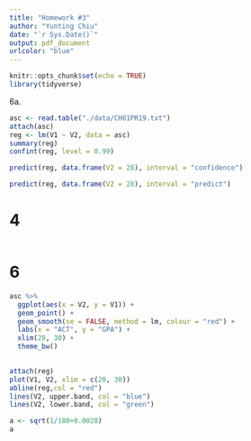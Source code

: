 ```yaml
---
title: "Homework #3"
author: "Yunting Chiu"
date: "`r Sys.Date()`"
output: pdf_document
urlcolor: "blue"
---
```


```r
knitr::opts_chunk$set(echo = TRUE)
library(tidyverse)
```

6a.
```r
asc <- read.table("./data/CH01PR19.txt")
attach(asc)
reg <- lm(V1 ~ V2, data = asc)
summary(reg)
confint(reg, level = 0.99)
```

```r
predict(reg, data.frame(V2 = 28), interval = "confidence")
```

```r
predict(reg, data.frame(V2 = 28), interval = "predict")
```
# 4
```r

```
# 6
```r
asc %>%
  ggplot(aes(x = V2, y = V1)) +
  geom_point() +
  geom_smooth(se = FALSE, method = lm, colour = "red") +
  labs(x = "ACT", y = "GPA") +
  xlim(20, 30) +
  theme_bw() 
  
```

```r
attach(reg)
plot(V1, V2, xlim = c(20, 30)) 
abline(reg,col = "red")
lines(V2, upper.band, col = "blue")
lines(V2, lower.band, col = "green")
```

```r
a <- sqrt(1/180+0.0028)
a
```

